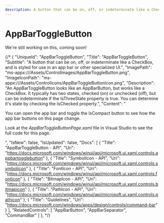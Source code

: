---
description: A button that can be on, off, or indeterminate like a CheckBox, and is styled for use in an app bar or other specialized UI.
---

# AppBarToggleButton

We're still working on this, coming soon!

{/* {
    "UniqueId": "AppBarToggleButton",
    "Title": "AppBarToggleButton",
    "Subtitle": "A button that can be on, off, or indeterminate like a CheckBox, and is styled for use in an app bar or other specialized UI.",
    "ImagePath": "ms-appx:///Assets/ControlImages/AppBarToggleButton.png",
    "ImageIconPath": "ms-appx:///Assets/ControlIcons/AppBarToggleButtonIcon.png",
    "Description": "An AppBarToggleButton looks like an AppBarButton, but works like a CheckBox. It typically has two states, checked (on) or unchecked (off), but can be indeterminate if the IsThreeState property is true. You can determine it's state by checking the IsChecked property.",
    "Content": "<p>You can open the app bar and toggle the IsCompact button to see how the app bar buttons on this page change.</p><p>Look at the <i>AppBarToggleButtonPage.xaml</i> file in Visual Studio to see the full code for this page.</p>",
    "IsNew": false,
    "IsUpdated": false,
    "Docs": [
    {
        "Title": "AppBarToggleButton - API",
        "Uri": "https://docs.microsoft.com/windows/winui/api/microsoft.ui.xaml.controls.appbartogglebutton"
    },
    {
        "Title": "SymbolIcon - API",
        "Uri": "https://docs.microsoft.com/windows/winui/api/microsoft.ui.xaml.controls.symbolicon"
    },
    {
        "Title": "FontIcon - API",
        "Uri": "https://docs.microsoft.com/windows/winui/api/microsoft.ui.xaml.controls.fonticon"
    },
    {
        "Title": "BitmapIcon - API",
        "Uri": "https://docs.microsoft.com/windows/winui/api/microsoft.ui.xaml.controls.bitmapicon"
    },
    {
        "Title": "PathIcon - API",
        "Uri": "https://docs.microsoft.com/windows/winui/api/microsoft.ui.xaml.controls.pathicon"
    },
    {
        "Title": "Guidelines",
        "Uri": "https://docs.microsoft.com/windows/apps/design/controls/command-bar"
    }
    ],
    "RelatedControls": [
    "AppBarButton",
    "AppBarSeparator",
    "CommandBar"
    ]
}, */}